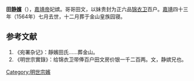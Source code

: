 {{東亞女性歷史人物
|名稱 =静嫔田氏
|身份 =明朝妃嫔
|位號= 嫔
|徽號= 静
|逝世年=1564年
|墳墓=北京金山
|兄弟=田文
|夫=[[嘉靖帝|嘉靖帝]]
}}

'''田[[静嬪|静嬪]]'''（{{bd|||1564年|}}），[[嘉靖帝|嘉靖帝]]妃嫔。哥哥田文，以妹贵封为正六品[[锦衣卫|锦衣卫]]百户。[[嘉靖|嘉靖]]四十三年（1564年）七月去世，十二月葬于金山皇族园寝。

==参考文献==
#《宛署杂记》：靜嬪田氏……葬金山。
#《明世宗實錄》：给锦衣卫带俸百户田文房价银一千二百两。文，静嫔兄也。
[[Category:明世宗嬪|Category:明世宗嬪]]
{{明世宗皇室}}